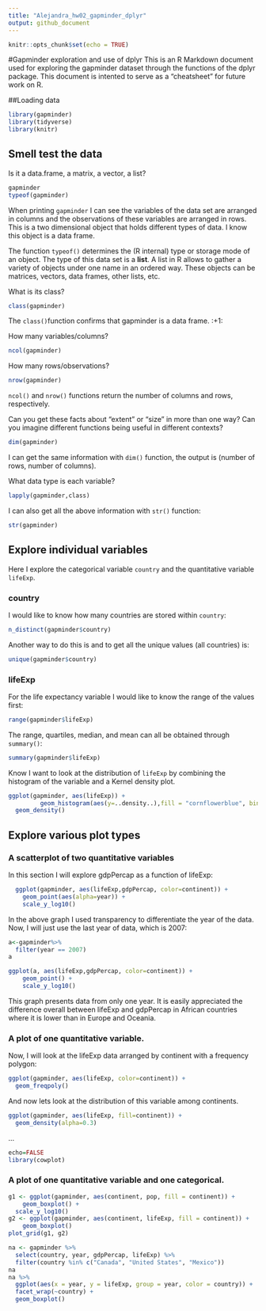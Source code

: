 ```yaml
---
title: "Alejandra_hw02_gapminder_dplyr"
output: github_document
---
```


```r
knitr::opts_chunk$set(echo = TRUE)
```

#Gapminder exploration and use of dplyr
This is an R Markdown document used for exploring the gapminder dataset through the functions of the dplyr package.
This document is intented to serve as a "cheatsheet" for future work on R.

##Loading data

```r
library(gapminder)
library(tidyverse)
library(knitr)
```


## Smell test the data

Is it a data.frame, a matrix, a vector, a list?

```r
gapminder
typeof(gapminder)
```
When printing `gapminder` I can see the variables of the data set are arranged in columns and the observations of these variables are arranged in rows. This is a two dimensional object that holds different types of data. 
I know this object is a data frame.

The function `typeof()` determines the (R internal) type or storage mode of an object. The type of this data set is a **list**. A list in R allows to gather a variety of objects under one name in an ordered way. These objects can be matrices, vectors, data frames, other lists, etc. 

What is its class?

```r
class(gapminder)
```
The `class()`function confirms that gapminder is a data frame. :+1:

How many variables/columns?
```r
ncol(gapminder)
```
How many rows/observations?
```r
nrow(gapminder)
```
`ncol()` and `nrow()` functions return the number of columns and rows, respectively.

Can you get these facts about “extent” or “size” in more than one way? Can you imagine different functions being useful in different contexts?

```r
dim(gapminder)
```
I can get the same information with `dim()` function, the output is (number of rows, number of columns). 

What data type is each variable?

```r
lapply(gapminder,class)
```

I can also get all the above information with `str()` function:

```r
str(gapminder)
```

## Explore individual variables

Here I explore the categorical variable `country` and the quantitative variable `lifeExp`.

### country

I would like to know how many countries are stored within `country`:

```r
n_distinct(gapminder$country)
```
Another way to do this is and to get all the unique values (all countries) is:

```r
unique(gapminder$country)
```

### lifeExp 

For the life expectancy variable I would like to know the range of the values first:

```r
range(gapminder$lifeExp)
```

The range, quartiles, median, and mean can all be obtained through `summary()`:
```r
summary(gapminder$lifeExp)
```

Know I want to look at the distribution of `lifeExp` by combining the histogram of the variable and a Kernel density plot.

```r
ggplot(gapminder, aes(lifeExp)) +
         geom_histogram(aes(y=..density..),fill = "cornflowerblue", bins=50) +
  geom_density()
```



## Explore various plot types

### A scatterplot of two quantitative variables

In this section I will explore gdpPercap as a function of lifeExp:

```r
  ggplot(gapminder, aes(lifeExp,gdpPercap, color=continent)) +
    geom_point(aes(alpha=year)) +
    scale_y_log10()
```

In the above graph I used transparency to differentiate the year of the data.
Now, I will just use the last year of data, which is 2007:

```r
a<-gapminder%>%
  filter(year == 2007)
a
```

```r
ggplot(a, aes(lifeExp,gdpPercap, color=continent)) +
    geom_point() +
    scale_y_log10()
```
This graph presents data from only one year. It is easily appreciated the difference overall between lifeExp and gdpPercap in African countries where it is lower than in Europe and Oceania.

### A plot of one quantitative variable.

Now, I will look at the lifeExp data arranged by continent with a frequency polygon:

```r
ggplot(gapminder, aes(lifeExp, color=continent)) +
  geom_freqpoly()
```

And now lets look at the distribution of this variable among continents.
```r
ggplot(gapminder, aes(lifeExp, fill=continent)) +
  geom_density(alpha=0.3)
```
...

```r
echo=FALSE
library(cowplot)
```


### A plot of one quantitative variable and one categorical.
```r
g1 <- ggplot(gapminder, aes(continent, pop, fill = continent)) +
    geom_boxplot() +
  scale_y_log10()
g2 <- ggplot(gapminder, aes(continent, lifeExp, fill = continent)) +
    geom_boxplot()
plot_grid(g1, g2)
```

```r
na <- gapminder %>%
  select(country, year, gdpPercap, lifeExp) %>%
  filter(country %in% c("Canada", "United States", "Mexico"))
na
na %>%
  ggplot(aes(x = year, y = lifeExp, group = year, color = country)) +
  facet_wrap(~country) +
  geom_boxplot()
```


